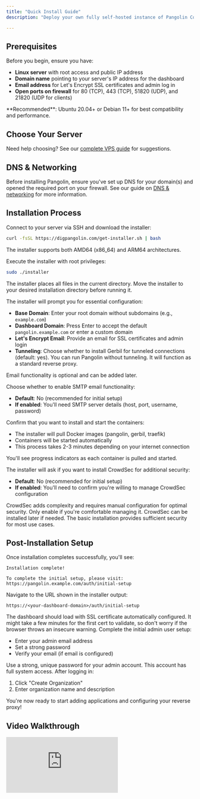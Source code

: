 ```yaml
---
title: "Quick Install Guide"
description: "Deploy your own fully self-hosted instance of Pangolin Community Edition"

---
```


## Prerequisites

Before you begin, ensure you have:

- **Linux server** with root access and public IP address
- **Domain name** pointing to your server's IP address for the dashboard
- **Email address** for Let's Encrypt SSL certificates and admin log in
- **Open ports on firewall** for 80 (TCP), 443 (TCP), 51820 (UDP), and 21820 (UDP for clients)

<Tip>
**Recommended**: Ubuntu 20.04+ or Debian 11+ for best compatibility and performance.
</Tip>

## Choose Your Server

Need help choosing? See our [complete VPS guide](/self-host/choosing-a-vps) for suggestions.

## DNS & Networking

Before installing Pangolin, ensure you've set up DNS for your domain(s) and opened the required port on your firewall. See our guide on [DNS & networking](/self-host/dns-and-networking) for more information.

## Installation Process

<Steps>
<Step title="Download the installer">
  Connect to your server via SSH and download the installer:
  
  ```bash
  curl -fsSL https://digpangolin.com/get-installer.sh | bash
  ```
  
  The installer supports both AMD64 (x86_64) and ARM64 architectures.
</Step>

<Step title="Run the installer">
  Execute the installer with root privileges:
  
  ```bash
  sudo ./installer
  ```
  
  The installer places all files in the current directory. Move the installer to your desired installation directory before running it.
</Step>

<Step title="Configure basic settings">
  The installer will prompt you for essential configuration:
  
  - **Base Domain**: Enter your root domain without subdomains (e.g., `example.com`)
  - **Dashboard Domain**: Press Enter to accept the default `pangolin.example.com` or enter a custom domain
  - **Let's Encrypt Email**: Provide an email for SSL certificates and admin login
  - **Tunneling**: Choose whether to install Gerbil for tunneled connections (default: yes). You can run Pangolin without tunneling. It will function as a standard reverse proxy.
</Step>

<Step title="Configure email (optional)">
  <Tip>
    Email functionality is optional and can be added later.
  </Tip>

  Choose whether to enable SMTP email functionality:
  
  - **Default**: No (recommended for initial setup)
  - **If enabled**: You'll need SMTP server details (host, port, username, password)
  
</Step>

<Step title="Start installation">
  Confirm that you want to install and start the containers:
  
  - The installer will pull Docker images (pangolin, gerbil, traefik)
  - Containers will be started automatically
  - This process takes 2-3 minutes depending on your internet connection
  
  You'll see progress indicators as each container is pulled and started.
</Step>

<Step title="Install CrowdSec (optional)">
  The installer will ask if you want to install CrowdSec for additional security:
  
  - **Default**: No (recommended for initial setup)
  - **If enabled**: You'll need to confirm you're willing to manage CrowdSec configuration
  
  <Warning>
  CrowdSec adds complexity and requires manual configuration for optimal security. Only enable if you're comfortable managing it.
  </Warning>
  
  <Info>
  CrowdSec can be installed later if needed. The basic installation provides sufficient security for most use cases.
  </Info>
</Step>
</Steps>

## Post-Installation Setup

Once installation completes successfully, you'll see:

```
Installation complete!

To complete the initial setup, please visit:
https://pangolin.example.com/auth/initial-setup
```

<Steps>
<Step title="Access the dashboard">
  Navigate to the URL shown in the installer output:
  
  ```
  https://<your-dashboard-domain>/auth/initial-setup
  ```
  
  <Check>
  The dashboard should load with SSL certificate automatically configured. It might take a few minutes for the first cert to validate, so don't worry if the browser throws an insecure warning.
  </Check>
</Step>

<Step title="Create admin account">
  Complete the initial admin user setup:
  
  - Enter your admin email address
  - Set a strong password
  - Verify your email (if email is configured)
  
  <Warning>
  Use a strong, unique password for your admin account. This account has full system access.
  </Warning>
</Step>

<Step title="Create your first organization">
  After logging in:
  
  1. Click "Create Organization"
  2. Enter organization name and description
  
  <Check>
  You're now ready to start adding applications and configuring your reverse proxy!
  </Check>
</Step>
</Steps>

## Video Walkthrough

<iframe
  className="w-full aspect-video rounded-xl"
  src="https://www.youtube.com/embed/W0uVLjTyAn8"
  title="Pangolin Quick Install Guide"
  frameBorder="0"
  allow="accelerometer; autoplay; clipboard-write; encrypted-media; gyroscope; picture-in-picture"
  allowFullScreen
></iframe>
